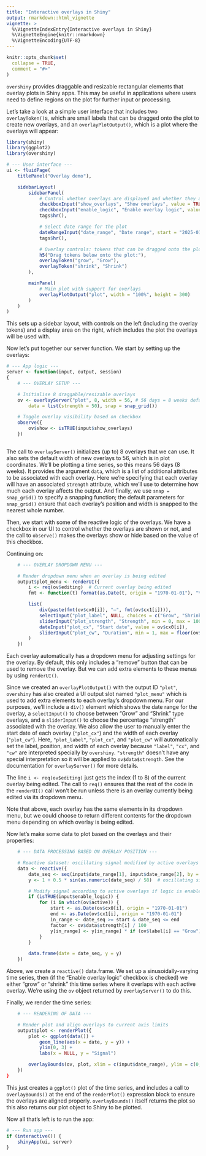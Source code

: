 ```yaml
---
title: "Interactive overlays in Shiny"
output: rmarkdown::html_vignette
vignette: >
  %\VignetteIndexEntry{Interactive overlays in Shiny}
  %\VignetteEngine{knitr::rmarkdown}
  %\VignetteEncoding{UTF-8}
---
```


```r
knitr::opts_chunk$set(
  collapse = TRUE,
  comment = "#>"
)
```

`overshiny` provides draggable and resizable rectangular elements that
overlay plots in Shiny apps. This may be useful in applications where users
need to define regions on the plot for further input or processing.

Let's take a look at a simple user interface that includes two 
`overlayToken()`s, which are small labels that can be dragged onto the plot to
create new overlays, and an `overlayPlotOutput()`, which is a plot where the 
overlays will appear:

```r
library(shiny)
library(ggplot2)
library(overshiny)

# --- User interface ---
ui <- fluidPage(
    titlePanel("Overlay demo"),

    sidebarLayout(
        sidebarPanel(
            # Control whether overlays are displayed and whether they alter the plot
            checkboxInput("show_overlays", "Show overlays", value = TRUE),
            checkboxInput("enable_logic", "Enable overlay logic", value = TRUE),
            tags$hr(),

            # Select date range for the plot
            dateRangeInput("date_range", "Date range", start = "2025-01-01", end = "2025-12-31"),
            tags$hr(),

            # Overlay controls: tokens that can be dragged onto the plot
            h5("Drag tokens below onto the plot:"),
            overlayToken("grow", "Grow"),
            overlayToken("shrink", "Shrink")
        ),

        mainPanel(
            # Main plot with support for overlays
            overlayPlotOutput("plot", width = "100%", height = 300)
        )
    )
)
```

This sets up a sidebar layout, with controls on the left (including the overlay
tokens) and a display area on the right, which includes the plot the overlays
will be used with.

Now let's put together our server function. We start by setting up the overlays:

```r
# --- App logic ---
server <- function(input, output, session)
{
    # --- OVERLAY SETUP ---

    # Initialise 8 draggable/resizable overlays
    ov <- overlayServer("plot", 8, width = 56, # 56 days = 8 weeks default width
        data = list(strength = 50), snap = snap_grid())

    # Toggle overlay visibility based on checkbox
    observe({
        ov$show <- isTRUE(input$show_overlays)
    })
    
```

The call to `overlayServer()` initializes (up to) 8 overlays that we can use. 
It also sets the default width of new overlays to 56, which is in plot 
coordinates. We'll be plotting a time series, so this means 56 days (8 weeks). 
It provides the argument `data`, which is a list of additional attributes to be
associated with each overlay. Here we're specifying that each overlay will have 
an associated `strength` attribute, which we'll use to determine how much each
overlay affects the output. And finally, we use `snap = snap_grid()` to specify
a snapping function; the default parameters for `snap_grid()` ensure that each
overlay's position and width is snapped to the nearest whole number.

Then, we start with some of the reactive logic of the overlays. We have a 
checkbox in our UI to control whether the overlays are shown or not, and the
call to `observe()` makes the overlays show or hide based on the value of
this checkbox.

Continuing on:

```r
    # --- OVERLAY DROPDOWN MENU ---

    # Render dropdown menu when an overlay is being edited
    output$plot_menu <- renderUI({
        i <- req(ov$editing)  # Current overlay being edited
        fmt <- function(t) format(as.Date(t, origin = "1970-01-01"), "%b %d")

        list(
            div(paste(fmt(ov$cx0[i]), "–", fmt(ov$cx1[i]))),
            selectInput("plot_label", NULL, choices = c("Grow", "Shrink"), selected = ov$label[i]),
            sliderInput("plot_strength", "Strength", min = 0, max = 100, value = ov$data$strength[i]),
            dateInput("plot_cx", "Start date", value = ov$cx0[i]),
            sliderInput("plot_cw", "Duration", min = 1, max = floor(ov$bound_cw), value = ov$cx1[i] - ov$cx0[i])
        )
    })

```

Each overlay automatically has a dropdown menu for adjusting settings for the
overlay. By default, this only includes a "remove" button that can be used to 
remove the overlay. But we can add extra elements to these menus by using
`renderUI()`.

Since we created an `overlayPlotOutput()` with the output ID `"plot"`, 
`overshiny` has also created a UI output slot named `"plot_menu"` which is used 
to add extra elements to each overlay's dropdown menu. For our purposes, we'll
include a `div()` element which shows the date range for the overlay, a 
`selectInput()` to choose between "Grow" and "Shrink" type overlays, and a 
`sliderInput()` to choose the percentage "strength" associated with the overlay.
We also allow the user to manually enter the start date of each overlay 
(`"plot_cx"`) and the width of each overlay (`"plot_cw"`). Here, `"plot_label"`,
`"plot_cx"`, and `"plot_cw"` will automatically set the label, position, and
width of each overlay because `"label"`, `"cx"`, and `"cw"` are interpreted
specially by `overshiny`. `"strength"` doesn't have any special interpretation
so it will be applied to `ov$data$strength`. See the documentation for
`overlayServer()` for more details.

The line `i <- req(ov$editing)` just gets the index (1 to 8) of the current
overlay being edited. The call to `req()` ensures that the rest of the code
in the `renderUI()` call won't be run unless there is an overlay currently
being edited via its dropdown menu.

Note that above, each overlay has the same elements in its dropdown menu, but
we could choose to return different contents for the dropdown menu depending on 
which overlay is being edited.

Now let's make some data to plot based on the overlays and their properties:

```r
    # --- DATA PROCESSING BASED ON OVERLAY POSITION ---

    # Reactive dataset: oscillating signal modified by active overlays
    data <- reactive({
        date_seq <- seq(input$date_range[1], input$date_range[2], by = "1 day")
        y <- 1 + 0.5 * sin(as.numeric(date_seq) / 58)  # oscillating signal

        # Modify signal according to active overlays if logic is enabled
        if (isTRUE(input$enable_logic)) {
            for (i in which(ov$active)) {
                start <- as.Date(ov$cx0[i], origin = "1970-01-01")
                end <- as.Date(ov$cx1[i], origin = "1970-01-01")
                in_range <- date_seq >= start & date_seq <= end
                factor <- ov$data$strength[i] / 100
                y[in_range] <- y[in_range] * if (ov$label[i] == "Grow") (1 + factor) else (1 - factor)
            }
        }

        data.frame(date = date_seq, y = y)
    })

```

Above, we create a `reactive()` data.frame. We set up a sinusoidally-varying
time series, then (if the "Enable overlay logic" checkbox is checked) we either
"grow" or "shrink" this time series where it overlaps with each active overlay.
We're using the `ov` object returned by `overlayServer()` to do this.

Finally, we render the time series:

```r
    # --- RENDERING OF DATA ---

    # Render plot and align overlays to current axis limits
    output$plot <- renderPlot({
        plot <- ggplot(data()) +
            geom_line(aes(x = date, y = y)) +
            ylim(0, 3) +
            labs(x = NULL, y = "Signal")

        overlayBounds(ov, plot, xlim = c(input$date_range), ylim = c(0, NA))
    })
}
```

This just creates a `ggplot()` plot of the time series, and includes a call to
`overlayBounds()` at the end of the `renderPlot()` expression block to ensure
the overlays are aligned properly. `overlayBounds()` itself returns the plot so
this also returns our plot object to Shiny to be plotted.

Now all that's left is to run the app:

```r
# --- Run app ---
if (interactive()) {
    shinyApp(ui, server)
}
```
